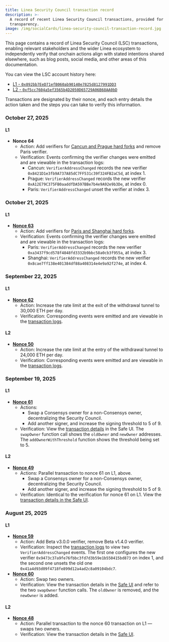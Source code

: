 ```yaml
---
title: Linea Security Council transaction record
description: >-
  A record of recent Linea Security Council transactions, provided for
  transparency.
image: /img/socialCards/linea-security-council-transaction-record.jpg
---
```


This page contains a record of Linea Security Council (LSC) transactions, enabling relevant
stakeholders and the wider Linea ecosystem to independently verify that onchain actions align with
stated intentions shared elsewhere, such as blog posts, social media, and other areas of this 
documentation.

You can view the LSC account history here:
- [L1 - `0x892bb7EeD71efB060ab90140e7825d8127991DD3`](https://app.safe.global/transactions/history?safe=eth:0x892bb7EeD71efB060ab90140e7825d8127991DD3)
- [L2 - `0xf5cc7604a5ef3565b4D2050D65729A06B68AA0bD`](https://app.safe.global/transactions/history?safe=linea:0xf5cc7604a5ef3565b4D2050D65729A06B68AA0bD)

Transactions are designated by their nonce, and each entry details the action taken and the steps
you can take to verify this information. 

### October 27, 2025

#### L1

- **Nonce 64**
  - Action: Add verifiers for [Cancun and Prague hard forks](./release-notes.mdx#beta-v40) and 
  remove Paris verifier.
  - Verification: Events confirming the verifier changes were emitted and are viewable in the 
  transaction logs:
    - Cancun: `VerifierAddressChanged` records the new verifier `0x8421D1e3fb9A737A85dC7FF531c39f324FB2aC5d`, at index 1.
    - Prague: `VerifierAddressChanged` records the new verifier `0xA12E79C375FB0aaddfDA597BBe7b4e9A92e9b3De`, at index 0.
    - Paris: `VerifierAddressChanged` unset the verifier at index 3.

### October 21, 2025

#### L1

- **[Nonce 63](https://app.safe.global/transactions/tx?safe=eth:0x892bb7EeD71efB060ab90140e7825d8127991DD3&id=multisig_0x892bb7EeD71efB060ab90140e7825d8127991DD3_0x387e7e211a2b894c778b74d19b924b6b4c0ac1532075c1d1354e16b56909db16)**
  - Action: Add verifiers for [Paris and Shanghai hard forks](./release-notes.mdx#beta-v40).
  - Verification: Events confirming the verifier changes were emitted and are viewable in the 
  transaction logs:
    - Paris: `VerifierAddressChanged` records the new verifier `0xa3437f9cd578f4848fd3332b9bbc58a0cb3f955a`, at index 3.
    - Shanghai: `VerifierAddressChanged` records the new verifier `0x8cae7ff138e401384df88a408314e4e9a92f274e`, at index 4.

### September 22, 2025

#### L1

- **[Nonce 62](https://app.safe.global/transactions/tx?safe=eth:0x892bb7EeD71efB060ab90140e7825d8127991DD3&id=multisig_0x892bb7EeD71efB060ab90140e7825d8127991DD3_0xd8df1a8c092db6367d06ef4323cb7c90221caf215dd1b0d5025c8df99921e8ca)**
  - Action: Increase the rate limit at the exit of the withdrawal tunnel to 30,000 ETH per day.
  - Verification: Corresponding events were emitted and are viewable in the [transaction logs](https://etherscan.io/tx/0xf40eee2e37a3e163e4aeb8d037536e822db4e1ec55faceddad8a480a8c434217#eventlog).

#### L2

- **[Nonce 50](https://app.safe.global/transactions/tx?safe=linea:0xf5cc7604a5ef3565b4D2050D65729A06B68AA0bD&id=multisig_0xf5cc7604a5ef3565b4D2050D65729A06B68AA0bD_0x7423bafced8b2e2eba2b4b7226f0aefaa159095061eb713ffb48e47f00bbb32a)**
  - Action: Increase the rate limit at the entry of the withdrawal tunnel to 24,000 ETH per day.
  - Verification: Corresponding events were emitted and are viewable in the [transaction logs](https://lineascan.build/tx/0x7eec6a5e37602b56f5e79c2044cfea34672f0a018269008956d8a39cf968cf9a#eventlog).

### September 19, 2025

#### L1

- **[Nonce 61](https://app.safe.global/transactions/tx?safe=eth:0x892bb7EeD71efB060ab90140e7825d8127991DD3&id=multisig_0x892bb7EeD71efB060ab90140e7825d8127991DD3_0x3a4ce0ce409592d09f6a46cb2c96de57c0fbbf410225d2af9f181572d2d2c5a0)**
  - Actions: 
    - Swap a Consensys owner for a non-Consensys owner, decentralizing the Security Council.
    - Add another signer, and increase the signing threshold to 5 of 9.
  - Verification: View the [transaction details](https://app.safe.global/transactions/tx?safe=eth:0x892bb7EeD71efB060ab90140e7825d8127991DD3&id=multisig_0x892bb7EeD71efB060ab90140e7825d8127991DD3_0x3a4ce0ce409592d09f6a46cb2c96de57c0fbbf410225d2af9f181572d2d2c5a0) 
  in the Safe UI. The `swapOwner` function call shows the `oldOwner` and `newOwner` addresses. The
  `addOwnerWithThreshold` function shows the threshold being set to 5.

#### L2

- **[Nonce 49](https://app.safe.global/transactions/tx?safe=linea:0xf5cc7604a5ef3565b4D2050D65729A06B68AA0bD&id=multisig_0xf5cc7604a5ef3565b4D2050D65729A06B68AA0bD_0xab693b8ec43b1fae1ac992e44998241175d2f9e5fa0ed40de7648e8899ea28ac)**
  - Actions: Parallel transaction to nonce 61 on L1, above.
    - Swap a Consensys owner for a non-Consensys owner, decentralizing the Security Council.
    - Add another signer, and increase the signing threshold to 5 of 9.
  - Verification: Identical to the verification for nonce 61 on L1. View the [transaction details in
  the Safe UI](https://app.safe.global/transactions/tx?safe=linea:0xf5cc7604a5ef3565b4D2050D65729A06B68AA0bD&id=multisig_0xf5cc7604a5ef3565b4D2050D65729A06B68AA0bD_0xab693b8ec43b1fae1ac992e44998241175d2f9e5fa0ed40de7648e8899ea28ac).

### August 25, 2025

#### L1

- **[Nonce 59](https://app.safe.global/transactions/tx?safe=eth:0x892bb7EeD71efB060ab90140e7825d8127991DD3&id=multisig_0x892bb7EeD71efB060ab90140e7825d8127991DD3_0x03d40006169ce14bf9a24c06b1225fd14a881ba7e4b675ad2b744f2927c35b14)**
  - Action: Add Beta v3.0.0 verifier, remove Beta v1.4.0 verifier.
  - Verification: Inspect the [transaction logs](https://etherscan.io/tx/0x36d74d86d98138526dfc70651d97f3824ac7eeb2f17c18b1460ea4f5ca845b34#eventlog) 
  to view two `VerifierAddressChanged` events. The first one configures the new verifier `0x9473c37a9fe76fbbc3fd7d3b59e1b550415bd873` 
  on index 1, and the second one unsets the old one `0x41a4d93d09f4718fe899d12a4ad2c8a09104bdc7`.
- **[Nonce 60](https://app.safe.global/transactions/tx?safe=eth:0x892bb7EeD71efB060ab90140e7825d8127991DD3&id=multisig_0x892bb7EeD71efB060ab90140e7825d8127991DD3_0x8cddecc98d567b961472e45e23127546db05a5ee4cf6bbc77de3eddc06db17e8)**
  - Action: Swap two owners.
  - Verification: View the transaction details in the [Safe UI](https://app.safe.global/transactions/tx?safe=eth:0x892bb7EeD71efB060ab90140e7825d8127991DD3&id=multisig_0x892bb7EeD71efB060ab90140e7825d8127991DD3_0x8cddecc98d567b961472e45e23127546db05a5ee4cf6bbc77de3eddc06db17e8)
  and refer to the two `swapOwner` function calls. The `oldOwner` is removed, and the `newOwner` is
  added.

#### L2

- **[Nonce 48](https://app.safe.global/transactions/tx?safe=linea:0xf5cc7604a5ef3565b4D2050D65729A06B68AA0bD&id=multisig_0xf5cc7604a5ef3565b4D2050D65729A06B68AA0bD_0xe8542eeb1abb8687eae6bf10a77aa181f0439d0f8b1e04e8eecd4b334abb9b87)**
  - Action: Parallel transaction to the nonce 60 transaction on L1 — swaps two owners. 
  - Verification: View the transaction details in the [Safe UI](https://app.safe.global/transactions/tx?safe=linea:0xf5cc7604a5ef3565b4D2050D65729A06B68AA0bD&id=multisig_0xf5cc7604a5ef3565b4D2050D65729A06B68AA0bD_0xe8542eeb1abb8687eae6bf10a77aa181f0439d0f8b1e04e8eecd4b334abb9b87).
